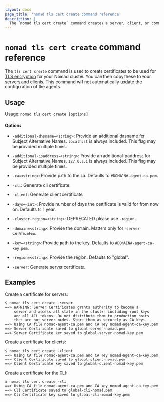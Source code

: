```yaml
---
layout: docs
page_title: 'nomad tls cert create command reference'
description: |
  The `nomad tls cert create` command creates a server, client, or command-line interface (CLI) certificate for Transport Layer Security (TLS) configuration in your Nomad cluster.
---
```


# `nomad tls cert create` command reference

The `tls cert create` command is used to create certificates to be used for
[TLS encryption][] for your Nomad cluster. You can then copy these to your
servers and clients. This command will not automatically update the
configuration of the agents.

## Usage

Usage: `nomad tls cert create [options]`

#### Options

- `-additional-dnsname=<string>`: Provide an additional dnsname for Subject
  Alternative Names. `localhost` is always included. This flag may be provided
  multiple times.

- `-additional-ipaddress=<string>`: Provide an additional ipaddress for Subject
  Alternative Names. `127.0.0.1` is always included. This flag may be provided
  multiple times.

- `-ca=<string>`: Provide path to the ca. Defaults to `#DOMAIN#-agent-ca.pem`.

- `-cli`: Generate cli certificate.

- `-client`: Generate client certificate.

- `-days=<int>`: Provide number of days the certificate is valid for from now
  on. Defaults to 1 year.

- `-cluster-region=<string>`: DEPRECATED please use `-region`.

- `-domain=<string>`: Provide the domain. Matters only for `-server`
  certificates.

- `-key=<string>`: Provide path to the key. Defaults to
  `#DOMAIN#-agent-ca-key.pem`.

- `-region=<string>`: Provide the region. Defaults to "global".

- `-server`: Generate server certificate.

## Examples

Create a certificate for servers:

```shell-session
$ nomad tls cert create -server
==> WARNING: Server Certificates grants authority to become a
    server and access all state in the cluster including root keys
    and all ACL tokens. Do not distribute them to production hosts
    that are not server nodes. Store them as securely as CA keys.
==> Using CA file nomad-agent-ca.pem and CA key nomad-agent-ca-key.pem
==> Server Certificate saved to global-server-nomad.pem
==> Server Certificate key saved to global-server-nomad-key.pem
```

Create a certificate for clients:

```shell-session
$ nomad tls cert create -client
==> Using CA file nomad-agent-ca.pem and CA key nomad-agent-ca-key.pem
==> Client Certificate saved to global-client-nomad.pem
==> Client Certificate key saved to global-client-nomad-key.pem
```

Create a certificate for the CLI:

```shell-session
$ nomad tls cert create -cli
==> Using CA file nomad-agent-ca.pem and CA key nomad-agent-ca-key.pem
==> Cli Certificate saved to global-cli-nomad.pem
==> Cli Certificate key saved to global-cli-nomad-key.pem
```

[TLS encryption]: /nomad/tutorials/transport-security/security-enable-tls
